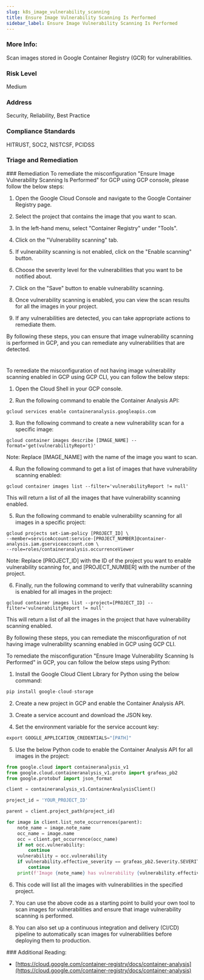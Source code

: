 ```yaml
---
slug: k8s_image_vulnerability_scanning
title: Ensure Image Vulnerability Scanning Is Performed
sidebar_label: Ensure Image Vulnerability Scanning Is Performed
---
```


### More Info:

Scan images stored in Google Container Registry (GCR) for vulnerabilities.

### Risk Level

Medium

### Address

Security, Reliability, Best Practice

### Compliance Standards

HITRUST, SOC2, NISTCSF, PCIDSS


### Triage and Remediation
<Tabs>
<Tab title='Remediation'>
### Remediation

<AccordionGroup>
<Accordion title='Using Console' defaultOpen='true'>
To remediate the misconfiguration "Ensure Image Vulnerability Scanning Is Performed" for GCP using GCP console, please follow the below steps:

1. Open the Google Cloud Console and navigate to the Google Container Registry page.

2. Select the project that contains the image that you want to scan.

3. In the left-hand menu, select "Container Registry" under "Tools".

4. Click on the "Vulnerability scanning" tab.

5. If vulnerability scanning is not enabled, click on the "Enable scanning" button.

6. Choose the severity level for the vulnerabilities that you want to be notified about.

7. Click on the "Save" button to enable vulnerability scanning.

8. Once vulnerability scanning is enabled, you can view the scan results for all the images in your project.

9. If any vulnerabilities are detected, you can take appropriate actions to remediate them.

By following these steps, you can ensure that image vulnerability scanning is performed in GCP, and you can remediate any vulnerabilities that are detected.

#
</Accordion>

<Accordion title='Using CLI'>
To remediate the misconfiguration of not having image vulnerability scanning enabled in GCP using GCP CLI, you can follow the below steps:

1. Open the Cloud Shell in your GCP console.

2. Run the following command to enable the Container Analysis API:

```
gcloud services enable containeranalysis.googleapis.com
```

3. Run the following command to create a new vulnerability scan for a specific image:

```
gcloud container images describe [IMAGE_NAME] --format='get(vulnerabilityReport)'
```

Note: Replace [IMAGE_NAME] with the name of the image you want to scan.

4. Run the following command to get a list of images that have vulnerability scanning enabled:

```
gcloud container images list --filter='vulnerabilityReport != null'
```

This will return a list of all the images that have vulnerability scanning enabled.

5. Run the following command to enable vulnerability scanning for all images in a specific project:

```
gcloud projects set-iam-policy [PROJECT_ID] \
--member=serviceAccount:service-[PROJECT_NUMBER]@container-analysis.iam.gserviceaccount.com \
--role=roles/containeranalysis.occurrenceViewer
```

Note: Replace [PROJECT_ID] with the ID of the project you want to enable vulnerability scanning for, and [PROJECT_NUMBER] with the number of the project.

6. Finally, run the following command to verify that vulnerability scanning is enabled for all images in the project:

```
gcloud container images list --project=[PROJECT_ID] --filter='vulnerabilityReport != null'
```

This will return a list of all the images in the project that have vulnerability scanning enabled.

By following these steps, you can remediate the misconfiguration of not having image vulnerability scanning enabled in GCP using GCP CLI.
</Accordion>

<Accordion title='Using Python'>
To remediate the misconfiguration "Ensure Image Vulnerability Scanning Is Performed" in GCP, you can follow the below steps using Python:

1. Install the Google Cloud Client Library for Python using the below command:
```python
pip install google-cloud-storage
```

2. Create a new project in GCP and enable the Container Analysis API.

3. Create a service account and download the JSON key.

4. Set the environment variable for the service account key:

```python
export GOOGLE_APPLICATION_CREDENTIALS="[PATH]"
```

5. Use the below Python code to enable the Container Analysis API for all images in the project:

```python
from google.cloud import containeranalysis_v1
from google.cloud.containeranalysis_v1.proto import grafeas_pb2
from google.protobuf import json_format

client = containeranalysis_v1.ContainerAnalysisClient()

project_id = 'YOUR_PROJECT_ID'

parent = client.project_path(project_id)

for image in client.list_note_occurrences(parent):
    note_name = image.note_name
    occ_name = image.name
    occ = client.get_occurrence(occ_name)
    if not occ.vulnerability:
        continue
    vulnerability = occ.vulnerability
    if vulnerability.effective_severity == grafeas_pb2.Severity.SEVERITY_UNSPECIFIED:
        continue
    print(f'Image {note_name} has vulnerability {vulnerability.effective_severity.name}')
```

6. This code will list all the images with vulnerabilities in the specified project.

7. You can use the above code as a starting point to build your own tool to scan images for vulnerabilities and ensure that image vulnerability scanning is performed. 

8. You can also set up a continuous integration and delivery (CI/CD) pipeline to automatically scan images for vulnerabilities before deploying them to production.
</Accordion>

</AccordionGroup>
</Tab>
</Tabs>
### Additional Reading:

- [https://cloud.google.com/container-registry/docs/container-analysis](https://cloud.google.com/container-registry/docs/container-analysis) 

